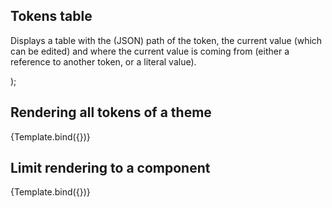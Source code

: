 

<Meta title="TokensTable" component={TokensTable} />

## Tokens table

Displays a table with the (JSON) path of the token, the current value (which can be
edited) and where the current value is coming from (either a reference to another
token, or a literal value).

  <TokensTable container={container} limitTo={limitTo} />
);

## Rendering all tokens of a theme

<Canvas>
  <Story name="Default" args={{container: ofDesignTokens}}>
  {Template.bind({})}
  </Story>
</Canvas>

## Limit rendering to a component

<Canvas>
  <Story name="Limited to component" args={{
    container: ofDesignTokens,
    limitTo: ['of.button'],
  }}>
  {Template.bind({})}
  </Story>
</Canvas>

<ArgsTable of={TokensTable} />

